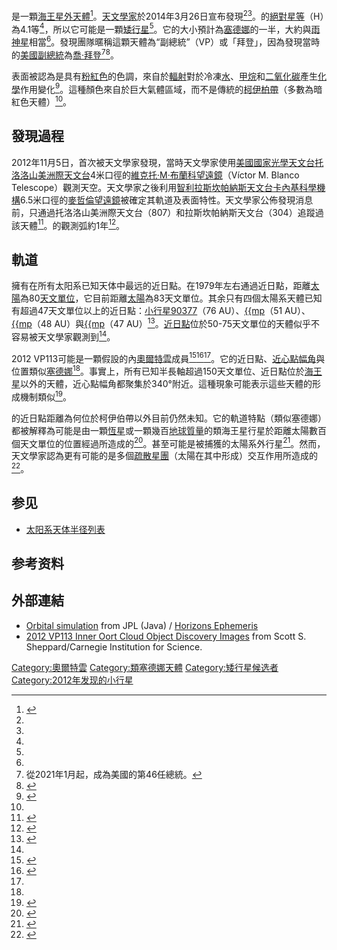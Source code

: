 {{DISPLAYTITLE:{{mp|2012 VP|113}}}}
{{Infobox planet
| width = 25em
| bgcolour = #FFFFC0
| name = {{mp|2012 VP|113}}
| symbol = 
| image           = 2012 VP113 orbit with solar system.png
| image_size      = 250
| caption         = {{mp|2012 VP|113}}與[[冥王星|冥王星]]的軌道
| discovery = yes
| discovery_ref = <ref name="MPEC2014-F40">{{cite web
  |title=MPEC 2014-F40 : 2012 VP113
  |publisher=IAU Minor Planet Center
  |date=2014-03-26
  |url=http://www.minorplanetcenter.net/mpec/K14/K14F40.html
  |accessdate=2014-02-20
  |archive-date=2017-08-16
  |archive-url=https://web.archive.org/web/20170816010812/http://www.minorplanetcenter.net/mpec/K14/K14F40.html
  |dead-url=no
  }} (K12VB3P)</ref>
| discoverer = [[斯科特·谢泼德|斯科特·谢泼德]]<br>[[乍德·特魯希略|乍德·特魯希略]]<br>[[托洛洛山美洲際天文台|托洛洛山美洲際天文台]] 
| discovered = 2012年11月5日<br>2014年3月26日宣布
| mp_name = {{mp|2012 VP|113}}
| mp_category = [[海王星外天體|海王星外天體]]
| orbit_ref = <ref name=Gray>[https://groups.yahoo.com/neo/groups/mpml/conversations/messages/29845 2012 VP113 has Q=460 +/- 30] {{Wayback|url=https://groups.yahoo.com/neo/groups/mpml/conversations/messages/29845 |date=20160328123006 }} (mpml: [[毛納基山天文台|CFHT]] 2011 precovery)</ref>
| epoch = 2013 Oct 30.0<br>{{val|2456595.5|u=[[Julian_day|JD]]}}
| aphelion = 461 ± 31 AU (Q)
| perihelion = 80.3 ± 0.8 AU (q)
| semimajor = 271 ± 13 [[天文單位|AU]] (a)
| eccentricity = 0.703 ± 0.016
| period = {{val|4452.5}} ±(?) [[Julian_year_(astronomy)|yr]]
| avg_speed = 
| inclination = {{val|24.013|0.013|u=°}}
| asc_node = {{val|90.896|0.017|u=°}}
| mean_anomaly = {{val|2.89|.09}}
| arg_peri = {{val|293.1|2.7|u=°}}
| satellites = 
| physical_characteristics = yes
| dimensions = 300–1000[[公里|公里]]<ref name="Lakdawalla2014"/><br>450公里（假設）<ref name="Lakdawalla2014"/><br>636[[公里|公里]]<ref name=absmagconv>[http://www.physics.sfasu.edu/astro/asteroids/sizemagnitude.html Conversion of Absolute Magnitude to Diameter for Minor Planets] {{Wayback|url=http://www.physics.sfasu.edu/astro/asteroids/sizemagnitude.html |date=20081210190134 }} using H = 4.1 and the theoretically expected albedo of 0.1</ref><br>586公里<ref name="Brown-dplist"/>
| mass = 
| density = 
| surface_grav = 
| escape_velocity = 
| sidereal_day = 
| albedo = 0.1（假設）<ref name="Brown-dplist">{{cite web 
 |title=How many dwarf planets are there in the outer solar system? (updates daily) 
 |publisher=California Institute of Technology 
 |author=Michael E. Brown 
 |url=http://www.gps.caltech.edu/~mbrown/dps.html 
 |accessdate=2014-03-28 
 |deadurl=yes 
 |archiveurl=https://web.archive.org/web/20111018154917/http://www.gps.caltech.edu/~mbrown/dps.html 
 |archivedate=2011-10-18 
 }}</ref>
| spectral_type =
| abs_magnitude = 4.1<ref name=jpldata/><ref name="MPC"/><br>4.0<ref name=Gray/>
}}

'''{{mp|2012 VP|113}}'''是一顆[[海王星外天體|海王星外天體]]<ref name="NYT-20140326">{{cite news |last=Chang |first=Kenneth |title=A New Planetoid Reported in Far Reaches of Solar System |url=http://www.nytimes.com/2014/03/27/science/space/a-new-planetoid-reported-in-far-reaches-of-solar-system.html |date=26 March 2014 |work=[[New_York_Times|New York Times]] |accessdate=26 March 2014 |archive-date=2020-12-22 |archive-url=https://web.archive.org/web/20201222065552/https://www.nytimes.com/2014/03/27/science/space/a-new-planetoid-reported-in-far-reaches-of-solar-system.html |dead-url=no }}</ref>。[[天文學家|天文學家]]於2014年3月26日宣布發現{{mp|2012 VP|113}}<ref name="nature letter" /><ref name="nature news"/>。{{mp|2012 VP|113}}的[[絕對星等|絕對星等]]（H）為4.1等<ref name=jpldata/>，所以它可能是一顆[[矮行星|矮行星]]<ref name="Brown-dplist"/>。它的大小預計為[[塞德娜|塞德娜]]的一半，大約與[[雨神星|雨神星]]相當<ref name="Lakdawalla2014"/>。發現{{mp|2012 VP|113}}團隊暱稱這顆天體為“副總統”（VP）或「拜登」，因為發現當時的[[美國副總統|美國副總統]]為[[喬·拜登|喬·拜登]]<ref name="註釋1">從2021年1月起，成為美國的第46任總統。</ref><ref name="nature news">{{Cite journal|title=Dwarf planet stretches Solar System's edge|url=http://www.nature.com/doifinder/10.1038/nature.2014.14921|last=Witze|first=Alexandra|journal=Nature|doi=10.1038/nature.2014.14921|access-date=2018-02-24|archive-date=2019-08-22|archive-url=https://web.archive.org/web/20190822101853/https://www.nature.com/news/dwarf-planet-stretches-solar-system-s-edge-1.14921|dead-url=no}}</ref>。

{{mp|2012 VP|113}}表面被認為是具有[[粉紅色|粉紅色]]的色調，來自於[[輻射|輻射]]對於冷凍[[水|水]]、[[甲烷|甲烷]]和[[二氧化碳|二氧化碳]]產生[[化學|化學]]作用變化<ref name="Guardian">{{cite news|url=http://www.theguardian.com/science/2014/mar/26/dwarf-planet-super-earth-solar-system-2012-vp113|title=Dwarf planet discovery hints at a hidden Super Earth in solar system|last=Sample|first=Ian|work=The Guardian|date=26 March 2014|accessdate=27 March 2014|archive-date=2021-01-13|archive-url=https://web.archive.org/web/20210113092123/https://www.theguardian.com/science/2014/mar/26/dwarf-planet-super-earth-solar-system-2012-vp113|dead-url=no}}</ref>。這種顏色來自於巨大氣體區域，而不是傳統的[[柯伊柏帶|柯伊柏帶]]（多數為暗紅色天體）<ref name="nature letter" />。

==發現過程==
2012年11月5日，{{mp|2012 VP|113}}首次被天文學家發現，當時天文學家使用[[美國國家光學天文台|美國國家光學天文台]][[托洛洛山美洲際天文台|托洛洛山美洲際天文台]]4米口徑的[[維克托·M·布蘭科望遠鏡|維克托·M·布蘭科望遠鏡]]（Víctor M. Blanco Telescope）觀測天空。天文學家之後利用[[智利|智利]][[拉斯坎帕納斯天文台|拉斯坎帕納斯天文台]][[卡內基科學機構|卡內基科學機構]]6.5米口徑的[[麥哲倫望遠鏡|麥哲倫望遠鏡]]被確定其軌道及表面特性。天文學家公佈{{mp|2012 VP|113}}發現消息前，只通過托洛洛山美洲際天文台（807）和拉斯坎帕納斯天文台（304）追蹤過該天體<ref name="MPC">{{cite web
  |title=2012 VP113 Orbit
  |publisher=IAU Minor Planet Center
  |url=http://www.minorplanetcenter.net/db_search/show_object?object_id=2012+VP113
  |accessdate=2014-03-26
  |archive-date=2016-03-04
  |archive-url=https://web.archive.org/web/20160304102204/http://www.minorplanetcenter.net/db_search/show_object?object_id=2012%20VP113
  |dead-url=no
  }}</ref>。{{mp|2012 VP|113}}的觀測弧約1年<ref name=jpldata>{{cite web
  |type=last observation: 2013-10-30 (arc=~1 year)
  |title=JPL Small-Body Database Browser: (2012 VP113)
  |url=http://ssd.jpl.nasa.gov/sbdb.cgi?sstr=2012VP113
  |publisher=Jet Propulsion Laboratory
  |accessdate=2014-03-26
  |archive-date=2020-04-20
  |archive-url=https://web.archive.org/web/20200420063831/https://ssd.jpl.nasa.gov/sbdb.cgi?sstr=2012VP113
  |dead-url=no
  }}</ref>。

==軌道==

{{mp|2012 VP|113}}擁有在所有太阳系已知天体中最远的近日點。{{mp|2012 VP|113}}在1979年左右通過近日點，距離[[太陽|太陽]]為80[[天文單位|天文單位]]，它目前距離[[太陽|太陽]]為83天文單位。其余只有四個太陽系天體已知有超過47天文單位以上的近日點：[[小行星90377|小行星90377]]（76 AU）、[[2004_XR190|{{mp]]（51 AU）、[[2010_GB174|{{mp]]（48 AU）與[[2004_VN112|{{mp]]（47 AU）<ref name="jpl-search">{{cite web
  |title=JPL Small-Body Database Search Engine: q > 47 (AU)
  |publisher=JPL Solar System Dynamics
  |url=http://ssd.jpl.nasa.gov/sbdb_query.cgi?obj_group=all;obj_kind=all;obj_numbered=all;OBJ_field=0;ORB_field=0;c1_group=ORB;c1_item=Bi;c1_op=%3E;c1_value=47;table_format=HTML;max_rows=100;format_option=comp;c_fields=AcBhBgBjBiBnBsAi;.cgifields=format_option;.cgifields=ast_orbit_class;.cgifields=table_format;.cgifields=obj_kind;.cgifields=obj_group;.cgifields=obj_numbered;.cgifields=com_orbit_class&query=1&c_sort=BiD
  |accessdate=2014-03-26
  |archive-date=2017-04-20
  |archive-url=https://web.archive.org/web/20170420144110/https://ssd.jpl.nasa.gov/sbdb_query.cgi?obj_group=all;obj_kind=all;obj_numbered=all;OBJ_field=0;ORB_field=0;c1_group=ORB;c1_item=Bi;c1_op=%3E;c1_value=47;table_format=HTML;max_rows=100;format_option=comp;c_fields=AcBhBgBjBiBnBsAi;.cgifields=format_option;.cgifields=ast_orbit_class;.cgifields=table_format;.cgifields=obj_kind;.cgifields=obj_group;.cgifields=obj_numbered;.cgifields=com_orbit_class&query=1&c_sort=BiD
  |dead-url=no
  }}</ref>。[[近日點|近日點]]位於50-75天文單位的天體似乎不容易被天文學家觀測到<ref name="nature letter"/>。

2012 VP113可能是一顆假設的內[[奧爾特雲|奧爾特雲]]成員<ref name = "Wall2014">{{cite web
 | last = Wall
 | first = Mike
 | title = New Dwarf Planet Found at Solar System's Edge, Hints at Possible Faraway 'Planet X'
 | work = [[Space.com|Space.com]] web site
 | publisher = [[TechMediaNetwork|TechMediaNetwork]]
 | date = 2014-03-26
 | url = http://www.space.com/25218-dwarf-planet-discovery-solar-system-edge.html
 | accessdate = 2014-03-27
 | archive-date = 2014-03-28
 | archive-url = https://web.archive.org/web/20140328225533/http://www.space.com/25218-dwarf-planet-discovery-solar-system-edge.html
 | dead-url = no
 }}</ref><ref name="NASA announcement">{{cite web
  |title=NASA Supported Research Helps Redefine Solar System's Edge
  |publisher=NASA
  |url=http://www.nasa.gov/content/nasa-supported-research-helps-redefine-solar-systems-edge/index.html
  |date=26 March 2014
  |accessdate=26 March 2014
  |archive-date=2020-11-12
  |archive-url=https://web.archive.org/web/20201112014526/http://www.nasa.gov/content/nasa-supported-research-helps-redefine-solar-systems-edge/index.html
  |dead-url=no
  }}</ref><ref name = "Lakdawalla2014"/>。它的近日點、[[近心點幅角|近心點幅角]]與位置類似[[塞德娜|塞德娜]]<ref name = "Lakdawalla2014"/>。事實上，所有已知半長軸超過150天文單位、近日點位於[[海王星|海王星]]以外的天體，近心點幅角都聚集於340°附近。這種現象可能表示這些天體的形成機制類似<ref name="nature letter">{{Cite journal|title=A Sedna-like body with a perihelion of 80 astronomical units|url=http://www.nature.com/articles/nature13156|last=Trujillo|first=Chadwick A.|last2=Sheppard|first2=Scott S.|date=2014-03|journal=Nature|issue=7493|doi=10.1038/nature13156|volume=507|pages=471–474|issn=1476-4687|access-date=2018-02-24|archive-date=2021-01-19|archive-url=https://web.archive.org/web/20210119172351/https://www.nature.com/articles/nature13156|dead-url=no}}</ref>。

{{mp|2012 VP|113}}的近日點距離為何位於柯伊伯帶以外目前仍然未知。它的軌道特點（類似塞德娜）都被解釋為可能是由一顆[[恆星|恆星]]或一顆幾百[[地球質量|地球質量]]的類海王星行星於距離太陽數百個天文單位的位置經過所造成的<ref>{{cite web |url=http://phys.org/news/2014-03-edge-solar.html |title=A new object at the edge of our Solar System discovered |work=Physorg.com |date=26 March 2014 |accessdate=2014-03-29 |archive-date=2016-06-20 |archive-url=https://web.archive.org/web/20160620222017/http://phys.org/news/2014-03-edge-solar.html |dead-url=no }}</ref>。{{mp|2012 VP|113}}甚至可能是被捕獲的太陽系外行星<ref name="Sheppard">{{cite web
  |title=Beyond the Edge of the Solar System: The Inner Oort Cloud Population
  |author=Scott S. Sheppard
  |publisher=Department of Terrestrial Magnetism, Carnegie Institution for Science
  |url=http://home.dtm.ciw.edu/users/sheppard/inner_oort_cloud/
  |accessdate=2014-03-27
  |archive-url=https://web.archive.org/web/20140330224803/http://home.dtm.ciw.edu/users/sheppard/inner_oort_cloud/
  |archive-date=2014-03-30
  |dead-url=yes
  }}</ref>。然而，天文學家認為{{mp|2012 VP|113}}更有可能的是多個[[疏散星團|疏散星團]]（太陽在其中形成）交互作用所造成的<ref name = "Lakdawalla2014">{{cite web
 | last = Lakdawalla
 | first = Emily
 | title = A second Sedna! What does it mean?
 | work = [http://www.planetary.org/blogs/ Planetary Society blogs]
 | publisher = The Planetary Society
 | date = 2014-03-26
 | url = http://www.planetary.org/blogs/emily-lakdawalla/2014/03261345-a-second-sedna-what-does-it-mean.html
 | accessdate = 2014-03-27
 | archive-date = 2019-09-08
 | archive-url = https://web.archive.org/web/20190908115927/http://www.planetary.org/blogs/emily-lakdawalla/2014/03261345-a-second-sedna-what-does-it-mean.html
 | dead-url = no
 }}</ref>。

==参见==
* [[太阳系天体半径列表|太阳系天体半径列表]]

==参考资料==
{{Reflist}}

==外部連結==
* [http://ssd.jpl.nasa.gov/sbdb.cgi?sstr=2012VP113;orb=1;view=Far Orbital simulation]{{Wayback|url=http://ssd.jpl.nasa.gov/sbdb.cgi?sstr=2012VP113;orb=1;view=Far |date=20190822101851 }} from JPL (Java) / [http://ssd.jpl.nasa.gov/horizons.cgi?find_body=1&body_group=sb&sstr=2012VP113 Horizons Ephemeris]{{Wayback|url=http://ssd.jpl.nasa.gov/horizons.cgi?find_body=1&body_group=sb&sstr=2012VP113 |date=20160304133302 }}
* [https://web.archive.org/web/20180808031138/http://home.dtm.ciw.edu/users/sheppard/inner_oort_cloud/2012VP113images.html 2012 VP113 Inner Oort Cloud Object Discovery Images] from Scott S. Sheppard/Carnegie Institution for Science.

{{类冥矮行星}}
{{小天体}}
{{海王星外天体}}

[[Category:奧爾特雲|Category:奧爾特雲]]
[[Category:類塞德娜天體|Category:類塞德娜天體]]
[[Category:矮行星候选者|Category:矮行星候选者]]
[[Category:2012年发现的小行星|Category:2012年发现的小行星]]